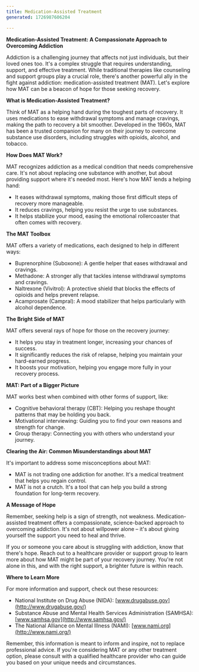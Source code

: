 ---
title: Medication-Assisted Treatment
generated: 1726987606204

---

 

**Medication-Assisted Treatment: A Compassionate Approach to Overcoming Addiction**

Addiction is a challenging journey that affects not just individuals, but their loved ones too. It's a complex struggle that requires understanding, support, and effective treatment. While traditional therapies like counseling and support groups play a crucial role, there's another powerful ally in the fight against addiction: medication-assisted treatment (MAT). Let's explore how MAT can be a beacon of hope for those seeking recovery.

**What is Medication-Assisted Treatment?**

Think of MAT as a helping hand during the toughest parts of recovery. It uses medications to ease withdrawal symptoms and manage cravings, making the path to recovery a bit smoother. Developed in the 1960s, MAT has been a trusted companion for many on their journey to overcome substance use disorders, including struggles with opioids, alcohol, and tobacco.

**How Does MAT Work?**

MAT recognizes addiction as a medical condition that needs comprehensive care. It's not about replacing one substance with another, but about providing support where it's needed most. Here's how MAT lends a helping hand:

* It eases withdrawal symptoms, making those first difficult steps of recovery more manageable.
* It reduces cravings, helping you resist the urge to use substances.
* It helps stabilize your mood, easing the emotional rollercoaster that often comes with recovery.

**The MAT Toolbox**

MAT offers a variety of medications, each designed to help in different ways:

* Buprenorphine (Suboxone): A gentle helper that eases withdrawal and cravings.
* Methadone: A stronger ally that tackles intense withdrawal symptoms and cravings.
* Naltrexone (Vivitrol): A protective shield that blocks the effects of opioids and helps prevent relapse.
* Acamprosate (Campral): A mood stabilizer that helps particularly with alcohol dependence.

**The Bright Side of MAT**

MAT offers several rays of hope for those on the recovery journey:

* It helps you stay in treatment longer, increasing your chances of success.
* It significantly reduces the risk of relapse, helping you maintain your hard-earned progress.
* It boosts your motivation, helping you engage more fully in your recovery process.

**MAT: Part of a Bigger Picture**

MAT works best when combined with other forms of support, like:

* Cognitive behavioral therapy (CBT): Helping you reshape thought patterns that may be holding you back.
* Motivational interviewing: Guiding you to find your own reasons and strength for change.
* Group therapy: Connecting you with others who understand your journey.

**Clearing the Air: Common Misunderstandings about MAT**

It's important to address some misconceptions about MAT:

* MAT is not trading one addiction for another. It's a medical treatment that helps you regain control.
* MAT is not a crutch. It's a tool that can help you build a strong foundation for long-term recovery.

**A Message of Hope**

Remember, seeking help is a sign of strength, not weakness. Medication-assisted treatment offers a compassionate, science-backed approach to overcoming addiction. It's not about willpower alone – it's about giving yourself the support you need to heal and thrive.

If you or someone you care about is struggling with addiction, know that there's hope. Reach out to a healthcare provider or support group to learn more about how MAT might be part of your recovery journey. You're not alone in this, and with the right support, a brighter future is within reach.

**Where to Learn More**

For more information and support, check out these resources:

* National Institute on Drug Abuse (NIDA): [www.drugabuse.gov](http://www.drugabuse.gov/)
* Substance Abuse and Mental Health Services Administration (SAMHSA): [www.samhsa.gov](http://www.samhsa.gov/)
* The National Alliance on Mental Illness (NAMI): [www.nami.org](http://www.nami.org/)

Remember, this information is meant to inform and inspire, not to replace professional advice. If you're considering MAT or any other treatment option, please consult with a qualified healthcare provider who can guide you based on your unique needs and circumstances.
